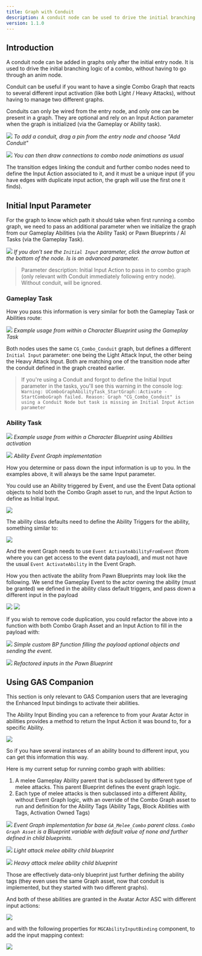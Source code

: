 ```yaml
---
title: Graph with Conduit
description: A conduit node can be used to drive the initial branching of a Combo Graph
version: 1.1.0
---
```


## Introduction

A conduit node can be added in graphs only after the initial entry node. It is used to drive the initial branching logic of a combo, without having to go through an anim node.

Conduit can be useful if you want to have a single Combo Graph that reacts to several different input activation (like both Light / Heavy Attacks), without having to manage two different graphs.

Conduits can only be wired from the entry node, and only one can be present in a graph. They are optional and rely on an Input Action parameter when the graph is initialized (via the Gameplay or Ability task).

![](add_conduit.png)
*To add a conduit, drag a pin from the entry node and choose "Add Conduit"*

![](conduit_first_node.png)
*You can then draw connections to combo node animations as usual*

The transition edges linking the conduit and further combo nodes need to define the Input Action associated to it, and it must be a unique input (if you have edges with duplicate input action, the graph will use the first one it finds).

## Initial Input Parameter

For the graph to know which path it should take when first running a combo graph, we need to pass an additional parameter when we initialize the graph from our Gameplay Abilities (via the Ability Task) or Pawn Blueprints / AI Tasks (via the Gameplay Task).

![](tasks.png)
*If you don't see the `Initial Input` parameter, click the arrow button at the bottom of the node. Is is an advanced parameter.*

<div class="notes">

> Parameter description: Initial Input Action to pass in to combo graph (only relevant with Conduit immediately following entry node). Without conduit, will be ignored.

</div>

### Gameplay Task

How you pass this information is very similar for both the Gameplay Task or Abilities route:

![](gameplay_task_example_usage.png)
*Example usage from within a Character Blueprint using the Gameplay Task*

Both nodes uses the same `CG_Combo_Conduit` graph, but defines a different `Initial Input` parameter: one being the Light Attack Input, the other being the Heavy Attack Input. Both are matching one of the transition node after the conduit defined in the graph created earlier.

> If you're using a Conduit and forgot to define the Initial Input parameter in the tasks, you'll see this warning in the console log: `Warning: UComboGraphAbilityTask_StartGraph::Activate - StartComboGraph failed. Reason: Graph "CG_Combo_Conduit" is using a Conduit Node but task is missing an Initial Input Action parameter` 

### Ability Task

![](abiliites_usage_example.png)
*Example usage from within a Character Blueprint using Abilities activation*

![](ability_event_graph.png)
*Ability Event Graph implementation*

How you determine or pass down the input information is up to you. In the examples above, it will always be the same Input parameter.

You could use an Ability triggered by Event, and use the Event Data optional objects to hold both the Combo Graph asset to run, and the Input Action to define as Initial Input.

![](ability_triggered_by_event_graph.png)

The ability class defaults need to define the Ability Triggers for the ability, something similar to:

![](ability_triggers.png)

And the event Graph needs to use `Event ActivateAbilityFromEvent` (from where you can get access to the event data payload), and must not have the usual `Event ActivateAbility` in the Event Graph.

How you then activate the ability from Pawn Blueprints may look like the following. We send the Gameplay Event to the actor owning the ability (must be granted) we defined in the ability class default triggers, and pass down a different input in the payload

![](event_light_attack.png)
![](event_heavy_attack.png)

If you wish to remove code duplication, you could refactor the above into a function with both Combo Graph Asset and an Input Action to fill in the payload with:

![](trigger_combo_ability_custom_function.png)
*Simple custom BP function filling the payload optional objects and sending the event.*


![](custom_function_usage.png)
*Refactored inputs in the Pawn Blueprint*

## Using GAS Companion

This section is only relevant to GAS Companion users that are leveraging the Enhanced Input bindings to activate their abilities.

The Ability Input Binding you can a reference to from your Avatar Actor in abilities provides a method to return the Input Action it was bound to, for a specific Ability.

![](gc_get_bound_input.png)

So if you have several instances of an ability bound to different input, you can get this information this way.

Here is my current setup for running combo graph with abilities:

1. A melee Gameplay Ability parent that is subclassed by different type of melee attacks. This parent Blueprint defines the event graph logic.
2. Each type of melee attacks is then subclassed into a different Ability, without Event Graph logic, with an override of the Combo Graph asset to run and definition for the Ability Tags (Ability Tags, Block Abilities with Tags, Activation Owned Tags)

![](ga_melee_combo.png)
*Event Graph implementation for base `GA_Melee_Combo` parent class. `Combo Graph Asset` is a Blueprint variable with default value of none and further defined in child blueprints.*

![](ga_melee_light.png)
*Light attack melee ability child blueprint*

![](ga_melee_heavy.png)
*Heavy attack melee ability child blueprint*

Those are effectively data-only blueprint just further defining the ability tags (they even uses the same Graph asset, now that conduit is implemented, but they started with two different graphs).

And both of these abilities are granted in the Avatar Actor ASC with different input actions:

![](gc_asc_granted_abilities.png)

and with the following properties for `MGCAbilityInputBinding` component, to add the input mapping context:

![](ability_input_binding_props.png)
